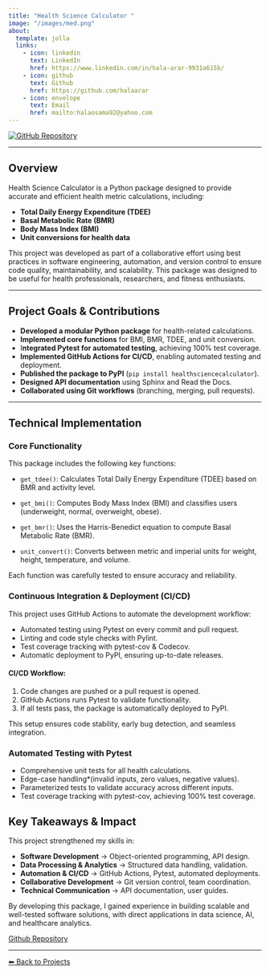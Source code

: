 ```yaml
---
title: "Health Science Calculator "
image: "/images/med.png"
about:
  template: jolla
  links:
    - icon: linkedin
      text: LinkedIn
      href: https://www.linkedin.com/in/hala-arar-9931a615b/
    - icon: github
      text: Github
      href: https://github.com/halaarar
    - icon: envelope
      text: Email
      href: mailto:halaosama92@yahoo.com
---
```


<div class="center-content">
<a href="https://github.com/UBC-MDS/HealthScienceCalculator">
    <img src="https://img.shields.io/badge/GitHub-Repository-blue?logo=github" alt="GitHub Repository">
</a>
<div>

---

## **Overview**


Health Science Calculator is a Python package designed to provide accurate and efficient health metric calculations, including:  

- **Total Daily Energy Expenditure (TDEE)**  
- **Basal Metabolic Rate (BMR)**  
- **Body Mass Index (BMI)**  
- **Unit conversions for health data**  

This project was developed as part of a collaborative effort using best practices in software engineering, automation, and version control to ensure code quality, maintainability, and scalability. This package was designed to be useful for health professionals, researchers, and fitness enthusiasts.

---

## Project Goals & Contributions

- **Developed a modular Python package** for health-related calculations.
- **Implemented core functions** for BMI, BMR, TDEE, and unit conversion.
- I**ntegrated Pytest for automated testing**, achieving 100% test coverage.
- **Implemented GitHub Actions for CI/CD**, enabling automated testing and deployment.
- **Published the package to PyPI** (`pip install healthsciencecalculator`).
- **Designed API documentation** using Sphinx and Read the Docs.
- **Collaborated using Git workflows** (branching, merging, pull requests).

---

## Technical Implementation  

### Core Functionality  

This package includes the following key functions:  

- `get_tdee()`: Calculates Total Daily Energy Expenditure (TDEE) based on BMR and activity level.  

- `get_bmi()`: Computes Body Mass Index (BMI) and classifies users (underweight, normal, overweight, obese). 

- `get_bmr()`: Uses the Harris-Benedict equation to compute Basal Metabolic Rate (BMR).  

- `unit_convert()`: Converts between metric and imperial units for weight, height, temperature, and volume.  


Each function was carefully tested to ensure accuracy and reliability.



### Continuous Integration & Deployment (CI/CD)  


This project uses GitHub Actions to automate the development workflow:  

- Automated testing using Pytest on every commit and pull request. 
- Linting and code style checks with Pylint.  
- Test coverage tracking with pytest-cov & Codecov.  
- Automatic deployment to PyPI, ensuring up-to-date releases.  

#### CI/CD Workflow:
1. Code changes are pushed or a pull request is opened.  
2. GitHub Actions runs Pytest to validate functionality.  
3. If all tests pass, the package is automatically deployed to PyPI.  

This setup ensures code stability, early bug detection, and seamless integration.



### Automated Testing with Pytest  


- Comprehensive unit tests for all health calculations.  
- Edge-case handling*(invalid inputs, zero values, negative values).  
- Parameterized tests to validate accuracy across different inputs.  
- Test coverage tracking with pytest-cov, achieving 100% test coverage.




## Key Takeaways & Impact
This project strengthened my skills in:  

- **Software Development** → Object-oriented programming, API design.  
- **Data Processing & Analytics** → Structured data handling, validation.
- **Automation & CI/CD** → GitHub Actions, Pytest, automated deployments. 
- **Collaborative Development** → Git version control, team coordination. 
- **Technical Communication** → API documentation, user guides.  

By developing this package, I gained experience in building scalable and well-tested software solutions, with direct applications in data science, AI, and healthcare analytics.

[Github Repository](https://github.com/UBC-MDS/HealthScienceCalculator){.btn .btn-outline-dark}


---
[⬅ Back to Projects](../projects.qmd)